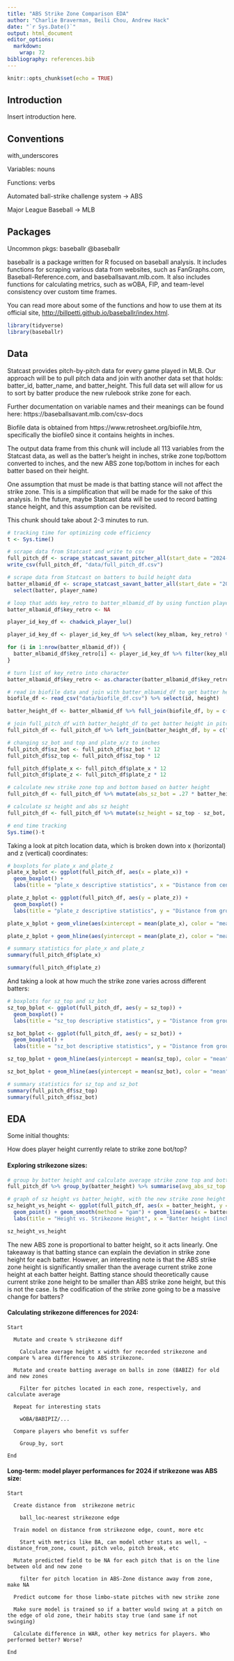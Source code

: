 ```yaml
---
title: "ABS Strike Zone Comparison EDA"
author: "Charlie Braverman, Beili Chou, Andrew Hack"
date: "`r Sys.Date()`"
output: html_document
editor_options: 
  markdown: 
    wrap: 72
bibliography: references.bib
---
```


```r
knitr::opts_chunk$set(echo = TRUE)
```

## Introduction

Insert introduction here.

## Conventions

with_underscores

Variables: nouns

Functions: verbs

Automated ball-strike challenge system -\> ABS

Major League Baseball -\> MLB

## Packages

Uncommon pkgs: baseballr @baseballr

baseballr is a package written for R focused on baseball analysis. It
includes functions for scraping various data from websites, such as
FanGraphs.com, Baseball-Reference.com, and baseballsavant.mlb.com. It
also includes functions for calculating metrics, such as wOBA, FIP, and
team-level consistency over custom time frames.

You can read more about some of the functions and how to use them at its
official site, <http://billpetti.github.io/baseballr/index.html>.

```r
library(tidyverse)
library(baseballr)
```

## Data

Statcast provides pitch-by-pitch data for every game played in MLB. Our
approach will be to pull pitch data and join with another data set that
holds: batter_id, batter_name, and batter_height. This full data set
will allow for us to sort by batter produce the new rulebook strike zone
for each. 

Further documentation on variable names and their meanings can be found here: https://baseballsavant.mlb.com/csv-docs

Biofile data is obtained from https://www.retrosheet.org/biofile.htm, specifically the biofile0 since it contains heights in inches.

The output data frame from this chunk will include all 113 variables from the Statcast data, as well as the batter's height in inches, strike zone top/bottom converted to inches, and the new ABS zone top/bottom in inches for each batter based on their height.

One assumption that must be made is that batting stance will not affect the strike zone. This is a simplification that will be made for the sake of this analysis. In the future, maybe Statcast data will be used to record batting stance height, and this assumption can be revisited.

This chunk should take about 2-3 minutes to run.

```r
# tracking time for optimizing code efficiency
t <- Sys.time()

# scrape data from Statcast and write to csv
full_pitch_df <- scrape_statcast_savant_pitcher_all(start_date = "2024-01-01", end_date = "2024-12-31")
write_csv(full_pitch_df, "data/full_pitch_df.csv")

# scrape data from Statcast on batters to build height data
batter_mlbamid_df <- scrape_statcast_savant_batter_all(start_date = "2024-01-01", end_date = "2024-12-31") %>% 
  select(batter, player_name)

# loop that adds key_retro to batter_mlbamid_df by using function playername_lookup() on each row, inputting that row's "batter" column as the argument, and selecting only key_retro to add to the data set
batter_mlbamid_df$key_retro <- NA

player_id_key_df <- chadwick_player_lu()

player_id_key_df <- player_id_key_df %>% select(key_mlbam, key_retro) %>% filter(!is.na(key_mlbam))

for (i in 1:nrow(batter_mlbamid_df)) {
  batter_mlbamid_df$key_retro[i] <- player_id_key_df %>% filter(key_mlbam == batter_mlbamid_df$batter[i]) %>% select(key_retro)
}

# turn list of key_retro into character
batter_mlbamid_df$key_retro <- as.character(batter_mlbamid_df$key_retro)

# read in biofile data and join with batter_mlbamid_df to get batter height
biofile_df <- read_csv("data/biofile_df.csv") %>% select(id, height)

batter_height_df <- batter_mlbamid_df %>% full_join(biofile_df, by = c("key_retro" = "id")) %>% select(batter, player_name, height) %>% distinct()

# join full_pitch_df with batter_height_df to get batter height in pitch data
full_pitch_df <- full_pitch_df %>% left_join(batter_height_df, by = c("batter" = "batter")) %>% rename(batter_height = height, batter_name = player_name.y, pitcher_name = player_name.x)

# changing sz_bot and top and plate_x/z to inches
full_pitch_df$sz_bot <- full_pitch_df$sz_bot * 12
full_pitch_df$sz_top <- full_pitch_df$sz_top * 12

full_pitch_df$plate_x <- full_pitch_df$plate_x * 12
full_pitch_df$plate_z <- full_pitch_df$plate_z * 12

# calculate new strike zone top and bottom based on batter height
full_pitch_df <- full_pitch_df %>% mutate(abs_sz_bot = .27 * batter_height, abs_sz_top = .535 * batter_height)

# calculate sz height and abs sz height
full_pitch_df <- full_pitch_df %>% mutate(sz_height = sz_top - sz_bot, abs_sz_height = abs_sz_top - abs_sz_bot)

# end time tracking
Sys.time()-t
```

Taking a look at pitch location data, which is broken down into x (horizontal) and z (vertical) coordinates:

```r
# boxplots for plate_x and plate_z
plate_x_bplot <- ggplot(full_pitch_df, aes(x = plate_x)) +
  geom_boxplot() +
  labs(title = "plate_x descriptive statistics", x = "Distance from center of plate (inches)")

plate_z_bplot <- ggplot(full_pitch_df, aes(y = plate_z)) +
  geom_boxplot() +
  labs(title = "plate_z descriptive statistics", y = "Distance from ground (inches)")

plate_x_bplot + geom_vline(aes(xintercept = mean(plate_x), color = "mean"), linetype = "dashed")

plate_z_bplot + geom_hline(aes(yintercept = mean(plate_z), color = "mean"), linetype = "dashed")

# summary statistics for plate_x and plate_z
summary(full_pitch_df$plate_x)

summary(full_pitch_df$plate_z)
```

And taking a look at how much the strike zone varies across different batters:

```r
# boxplots for sz_top and sz_bot
sz_top_bplot <- ggplot(full_pitch_df, aes(y = sz_top)) +
  geom_boxplot() +
  labs(title = "sz_top descriptive statistics", y = "Distance from ground (inches)")

sz_bot_bplot <- ggplot(full_pitch_df, aes(y = sz_bot)) +
  geom_boxplot() +
  labs(title = "sz_bot descriptive statistics", y = "Distance from ground (inches)")

sz_top_bplot + geom_hline(aes(yintercept = mean(sz_top), color = "mean"), linetype = "dashed")

sz_bot_bplot + geom_hline(aes(yintercept = mean(sz_bot), color = "mean"), linetype = "dashed")

# summary statistics for sz_top and sz_bot
summary(full_pitch_df$sz_top)
summary(full_pitch_df$sz_bot)
```

## EDA

Some initial thoughts:

How does player height currently relate to strike zone bot/top?

#### Exploring strikezone sizes:

```r
# group by batter height and calculate average strike zone top and bottom
full_pitch_df %>% group_by(batter_height) %>% summarise(avg_abs_sz_top = mean(abs_sz_top), avg_abs_sz_bot = mean(abs_sz_bot), avg_sz_top = mean(sz_top), avg_sz_bot = mean(sz_bot))

# graph of sz height vs batter_height, with the new strike zone height as a reference line
sz_height_vs_height <- ggplot(full_pitch_df, aes(x = batter_height, y = sz_height)) +
  geom_point() + geom_smooth(method = "gam") + geom_line(aes(x = batter_height, y = abs_sz_height), linetype = "dashed") +
  labs(title = "Height vs. Strikezone Height", x = "Batter height (inches)", y = "Strikezone height (inches)")

sz_height_vs_height
```
The new ABS zone is proportional to batter height, so it acts linearly. One takeaway is that batting stance can explain the deviation in strike zone height for each batter. However, an interesting note is that the ABS strike zone height is significantly smaller than the average current strike zone height at each batter height. Batting stance should theoretically cause current strike zone height to be smaller than ABS strike zone height, but this is not the case. Is the codification of the strike zone going to be a massive change for batters?

#### Calculating strikezone differences for 2024:

```         
Start

  Mutate and create % strikezone diff
  
    Calculate average height x width for recorded strikezone and compare % area difference to ABS strikezone.
    
  Mutate and create batting average on balls in zone (BABIZ) for old and new zones
  
    Filter for pitches located in each zone, respectively, and calculate average
  
  Repeat for interesting stats
  
    wOBA/BABIPIZ/...
    
  Compare players who benefit vs suffer
  
    Group_by, sort
    
End
```

#### Long-term: model player performances for 2024 if strikezone was ABS size:

```         
Start

  Create distance from  strikezone metric
  
    ball_loc-nearest strikezone edge
    
  Train model on distance from strikezone edge, count, more etc
  
    Start with metrics like BA, can model other stats as well, ~ distance_from_zone, count, pitch velo, pitch break, etc
    
  Mutate predicted field to be NA for each pitch that is on the line between old and new zone
  
    filter for pitch location in ABS-Zone distance away from zone, make NA
    
  Predict outcome for those limbo-state pitches with new strike zone
  
  Make sure model is trained so if a batter would swing at a pitch on the edge of old zone, their habits stay true (and same if not swinging)
  
  Calculate difference in WAR, other key metrics for players. Who performed better? Worse?
  
End
```

